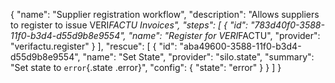 {
    "name": "Supplier registration workflow",
    "description": "Allows suppliers to register to issue VERI*FACTU Invoices",
    "steps": [
        {
            "id": "783d40f0-3588-11f0-b3d4-d55d9b8e9554",
            "name": "Register for VERI*FACTU",
            "provider": "verifactu.register"
        }
    ],
    "rescue": [
        {
            "id": "aba49600-3588-11f0-b3d4-d55d9b8e9554",
            "name": "Set State",
            "provider": "silo.state",
            "summary": "Set state to `error`{.state .error}",
            "config": {
                "state": "error"
            }
        }
    ]
}